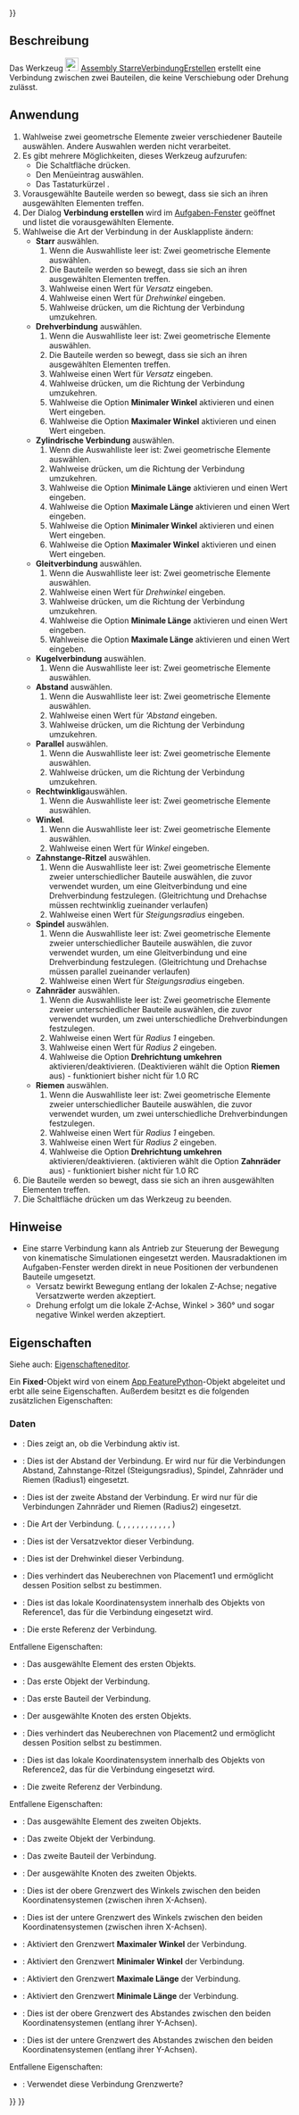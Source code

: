 <languages/>

{{UnfinishedDocu{{#translation:}}}}

{{Docnav/de
|[[Assembly_ToggleGrounded/de|FestsetzenUmschalten]]
|[[Assembly_CreateJointRevolute/de|DrehverbindungErstellen]]
|[[Assembly_Workbench/de|Assembly]]
|IconL=Assembly_ToggleGrounded.svg
|IconR=Assembly_CreateJointRevolute.svg
|IconC=Workbench_Assembly.svg
}}

<div class="mw-translate-fuzzy">
{{GuiCommand/de
|Name=Assembly CreateJointFixed
|Name/de=Assembly StarreVerbindungErstellen
|MenuLocation=Assembly → Starre Verbindung erstellen
|Workbenches=[[Assembly_Workbench/de|Assembly]]
|Shortcut={{KEY|F}}
|Version=1.0
|SeeAlso=
}}
</div>

<span id="Description"></span>
==Beschreibung==

Das Werkzeug [[Image:Assembly_CreateJointFixed.svg|24px]] [[Assembly_CreateJointFixed/de|Assembly StarreVerbindungErstellen]] erstellt eine Verbindung zwischen zwei Bauteilen, die keine Verschiebung oder Drehung zulässt.

<span id="Usage"></span>
==Anwendung==

<div class="mw-translate-fuzzy">
# Wahlweise zwei geometrsche Elemente zweier verschiedener Bauteile auswählen. Andere Auswahlen werden nicht verarbeitet.
# Es gibt mehrere Möglichkeiten, dieses Werkzeug aufzurufen:
#* Die Schaltfläche {{Button|[[Image:Assembly_CreateJointFixed.svg|16px]] [[Assembly_CreateJointFixed/de|Starre Verbindung erstellen]]}} drücken.
#* Den Menüeintrag {{MenuCommand|Assembly → [[Image:Assembly_CreateJointFixed.svg|16px]] Starre Verbindung erstellen}} auswählen.
#* Das Tastaturkürzel {{KEY|F}}.
# Vorausgewählte Bauteile werden so bewegt, dass sie sich an ihren ausgewählten Elementen treffen.
# Der Dialog '''Verbindung erstellen''' wird im [[Task_panel/de|Aufgaben-Fenster]] geöffnet und listet die vorausgewählten Elemente.
# Wahlweise die Art der Verbindung in der Ausklappliste ändern:
#* '''Starr''' auswählen.
#*# Wenn die Auswahlliste leer ist: Zwei geometrische Elemente auswählen.
#*# Die Bauteile werden so bewegt, dass sie sich an ihren ausgewählten Elementen treffen.
#*# Wahlweise einen Wert für ''Versatz'' eingeben.
#*# Wahlweise einen Wert für ''Drehwinkel'' eingeben.
#*# Wahlweise {{Button|[[Image:Button_sort.svg|16px]]}} drücken, um die Richtung der Verbindung umzukehren.
#* '''Drehverbindung''' auswählen.
#*# Wenn die Auswahlliste leer ist: Zwei geometrische Elemente auswählen.
#*# Die Bauteile werden so bewegt, dass sie sich an ihren ausgewählten Elementen treffen.
#*# Wahlweise einen Wert für ''Versatz'' eingeben.
#*# Wahlweise {{Button|[[Image:Button_sort.svg|16px]]}} drücken, um die Richtung der Verbindung umzukehren.
#*# Wahlweise die Option '''Minimaler Winkel''' aktivieren und einen Wert eingeben.
#*# Wahlweise die Option '''Maximaler Winkel''' aktivieren und einen Wert eingeben.
#* '''Zylindrische Verbindung''' auswählen.
#*# Wenn die Auswahlliste leer ist: Zwei geometrische Elemente auswählen.
#*# Wahlweise {{Button|[[Image:Button_sort.svg|16px]]}} drücken, um die Richtung der Verbindung umzukehren.
#*# Wahlweise die Option '''Minimale Länge''' aktivieren und einen Wert eingeben.
#*# Wahlweise die Option '''Maximale Länge''' aktivieren und einen Wert eingeben.
#*# Wahlweise die Option '''Minimaler Winkel''' aktivieren und einen Wert eingeben.
#*# Wahlweise die Option '''Maximaler Winkel''' aktivieren und einen Wert eingeben.
#* '''Gleitverbindung''' auswählen.
#*# Wenn die Auswahlliste leer ist: Zwei geometrische Elemente auswählen.
#*# Wahlweise einen Wert für ''Drehwinkel'' eingeben.
#*# Wahlweise {{Button|[[Image:Button_sort.svg|16px]]}} drücken, um die Richtung der Verbindung umzukehren.
#*# Wahlweise die Option '''Minimale Länge''' aktivieren und einen Wert eingeben.
#*# Wahlweise die Option '''Maximale Länge''' aktivieren und einen Wert eingeben.
#* '''Kugelverbindung''' auswählen.
#*# Wenn die Auswahlliste leer ist: Zwei geometrische Elemente auswählen.
#* '''Abstand''' auswählen.
#*# Wenn die Auswahlliste leer ist: Zwei geometrische Elemente auswählen.
#*# Wahlweise einen Wert für '''Abstand'' eingeben.
#*# Wahlweise {{Button|[[Image:Button_sort.svg|16px]]}} drücken, um die Richtung der Verbindung umzukehren.
#* '''Parallel''' auswählen.
#*# Wenn die Auswahlliste leer ist: Zwei geometrische Elemente auswählen.
#*# Wahlweise {{Button|[[Image:Button_sort.svg|16px]]}} drücken, um die Richtung der Verbindung umzukehren.
#* '''Rechtwinklig'''auswählen.
#*# Wenn die Auswahlliste leer ist: Zwei geometrische Elemente auswählen.
#* '''Winkel'''.
#*# Wenn die Auswahlliste leer ist: Zwei geometrische Elemente auswählen.
#*# Wahlweise einen Wert für ''Winkel'' eingeben.
#* '''Zahnstange-Ritzel''' auswählen.
#*# Wenn die Auswahlliste leer ist: Zwei geometrische Elemente zweier unterschiedlicher Bauteile auswählen, die zuvor verwendet wurden, um eine Gleitverbindung und eine Drehverbindung festzulegen. (Gleitrichtung und Drehachse müssen rechtwinklig zueinander verlaufen)
#*# Wahlweise einen Wert für ''Steigungsradius'' eingeben.
#* '''Spindel''' auswählen.
#*# Wenn die Auswahlliste leer ist: Zwei geometrische Elemente zweier unterschiedlicher Bauteile auswählen, die zuvor verwendet wurden, um eine Gleitverbindung und eine Drehverbindung festzulegen. (Gleitrichtung und Drehachse müssen parallel zueinander verlaufen)
#*# Wahlweise einen Wert für ''Steigungsradius'' eingeben.
#* '''Zahnräder''' auswählen.
#*# Wenn die Auswahlliste leer ist: Zwei geometrische Elemente zweier unterschiedlicher Bauteile auswählen, die zuvor verwendet wurden, um zwei unterschiedliche Drehverbindungen festzulegen.
#*# Wahlweise einen Wert für ''Radius 1'' eingeben.
#*# Wahlweise einen Wert für ''Radius 2'' eingeben.
#*# Wahlweise die Option '''Drehrichtung umkehren''' aktivieren/deaktivieren. (Deaktivieren wählt die Option '''Riemen''' aus) - funktioniert bisher nicht für 1.0 RC
#* '''Riemen''' auswählen.
#*# Wenn die Auswahlliste leer ist: Zwei geometrische Elemente  zweier unterschiedlicher Bauteile auswählen, die zuvor verwendet wurden, um zwei unterschiedliche Drehverbindungen festzulegen.
#*# Wahlweise einen Wert für ''Radius 1'' eingeben.
#*# Wahlweise einen Wert für ''Radius 2'' eingeben.
#*# Wahlweise die Option '''Drehrichtung umkehren''' aktivieren/deaktivieren. (aktivieren wählt die Option '''Zahnräder''' aus) - funktioniert bisher nicht für 1.0 RC
# Die Bauteile werden so bewegt, dass sie sich an ihren ausgewählten Elementen treffen.
# Die Schaltfläche {{Button|OK}} drücken um das Werkzeug zu beenden.
</div>

<span id="Notes"></span>
==Hinweise==

* Eine starre Verbindung kann als Antrieb zur Steuerung der Bewegung von kinematische Simulationen eingesetzt werden. Mausradaktionen im Aufgaben-Fenster werden direkt in neue Positionen der verbundenen Bauteile umgesetzt. 
** Versatz bewirkt Bewegung entlang der lokalen Z-Achse; negative Versatzwerte werden akzeptiert.
** Drehung erfolgt um die lokale Z-Achse, Winkel > 360° und sogar negative Winkel werden akzeptiert.

<span id="Properties"></span>
==Eigenschaften==

Siehe auch: [[Property_editor/de|Eigenschafteneditor]].

Ein '''Fixed'''-Objekt wird von einem [[App_FeaturePython/de|App FeaturePython]]-Objekt abgeleitet und erbt alle seine Eigenschaften. Außerdem besitzt es die folgenden zusätzlichen Eigenschaften:

<span id="Data"></span>
===Daten===

{{TitleProperty|Joint}}

* {{PropertyData/de|Activated|Bool}}: Dies zeigt an, ob die Verbindung aktiv ist.
* {{PropertyData/de|Distance|Float}}: Dies ist der Abstand der Verbindung. Er wird nur für die Verbindungen Abstand, Zahnstange-Ritzel (Steigungsradius), Spindel, Zahnräder und Riemen (Radius1) eingesetzt.
* {{PropertyData/de|Distance2|Float}}: Dies ist der zweite Abstand der Verbindung. Er wird nur für die Verbindungen Zahnräder und Riemen (Radius2) eingesetzt.
* {{PropertyData/de|Joint Type|Ennumeration}}: Die Art der Verbindung. ({{Value|Fixed}}, {{Value|Revolute}}, {{Value|Cylindrical}}, {{Value|Slider}}, {{Value|Ball}}, {{Value|Distance}}, {{Value|Parallel}}, {{Value|Perpendicular}}, {{Value|Angle}}, {{Value|RackPinion}}, {{Value|Screw}}, {{Value|Gears}}, {{Value|Belt}})
* {{PropertyData/de|Offset|Vector}}: Dies ist der Versatzvektor dieser Verbindung.
* {{PropertyData/de|Rotation|Float}}: Dies ist der Drehwinkel dieser Verbindung.

{{TitleProperty|Joint Connector 1}}

* {{PropertyData/de|Detach1|Bool}}: Dies verhindert das Neuberechnen von Placement1 und ermöglicht dessen Position selbst zu bestimmen.
* {{PropertyData/de|Placement1|Placement}}: Dies ist das lokale Koordinatensystem innerhalb des Objekts von Reference1, das für die Verbindung eingesetzt wird.
* {{PropertyData/de|Reference1|XlinkSubHidden}}: Die erste Referenz der Verbindung.
Entfallene Eigenschaften:
* {{PropertyData/de|Element1|String}}: Das ausgewählte Element des ersten Objekts.
* {{PropertyData/de|Object1|String}}: Das erste Objekt der Verbindung.
* {{PropertyData/de|Part1|Link}}: Das erste Bauteil der Verbindung.
* {{PropertyData/de|Vertex1|String}}: Der ausgewählte Knoten des ersten Objekts.

{{TitleProperty|Joint Connector 2}}

* {{PropertyData/de|Detach2|Bool}}: Dies verhindert das Neuberechnen von Placement2 und ermöglicht dessen Position selbst zu bestimmen.
* {{PropertyData/de|Placement2|Placement}}: Dies ist das lokale Koordinatensystem innerhalb des Objekts von Reference2, das für die Verbindung eingesetzt wird.
* {{PropertyData/de|Reference2|XlinkSubHidden}}: Die zweite Referenz der Verbindung.
Entfallene Eigenschaften:
* {{PropertyData/de|Element2|String}}: Das ausgewählte Element des zweiten Objekts.
* {{PropertyData/de|Object2|String}}: Das zweite Objekt der Verbindung.
* {{PropertyData/de|Part2|Link}}: Das zweite Bauteil der Verbindung.
* {{PropertyData/de|Vertex2|String}}: Der ausgewählte Knoten des zweiten Objekts.

{{TitleProperty|Limits}}

* {{PropertyData/de|Angle Max|Float}}: Dies ist der obere Grenzwert des Winkels zwischen den beiden Koordinatensystemen (zwischen ihren X-Achsen).
* {{PropertyData/de|Angle Min|Float}}: Dies ist der untere Grenzwert des Winkels zwischen den beiden Koordinatensystemen (zwischen ihren X-Achsen).
* {{PropertyData/de|Enable Angle Max|Bool}}: Aktiviert den Grenzwert '''Maximaler Winkel''' der Verbindung.
* {{PropertyData/de|Enable Angle Min|Bool}}: Aktiviert den Grenzwert '''Minimaler Winkel''' der Verbindung.
* {{PropertyData/de|Enable Length Max|Bool}}: Aktiviert den Grenzwert '''Maximale Länge''' der Verbindung.
* {{PropertyData/de|Enable Length Min|Bool}}: Aktiviert den Grenzwert '''Minimale Länge''' der Verbindung.
* {{PropertyData/de|Length Max|Float}}: Dies ist der obere Grenzwert des Abstandes zwischen den beiden Koordinatensystemen (entlang ihrer Y-Achsen).
* {{PropertyData/de|Length Min|Float}}: Dies ist der untere Grenzwert des Abstandes zwischen den beiden Koordinatensystemen (entlang ihrer Y-Achsen).
Entfallene Eigenschaften:
* {{PropertyData/de|Enable Limits|Bool}}: Verwendet diese Verbindung Grenzwerte?


{{Docnav/de
|[[Assembly_ToggleGrounded/de|FestsetzenUmschalten]]
|[[Assembly_CreateJointRevolute/de|DrehverbindungErstellen]]
|[[Assembly_Workbench/de|Assembly]]
|IconL=Assembly_ToggleGrounded.svg
|IconR=Assembly_CreateJointRevolute.svg
|IconC=Workbench_Assembly.svg
}}

{{Assembly_Tools_navi{{#translation:}}}}
{{Userdocnavi{{#translation:}}}}
